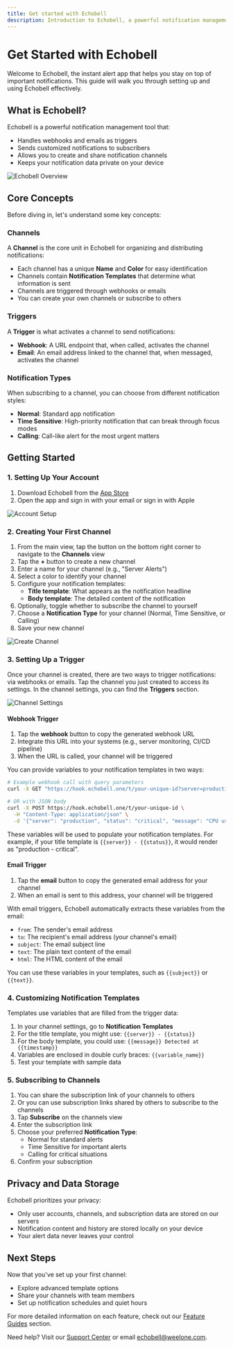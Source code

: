 ```yaml
---
title: Get started with Echobell
description: Introduction to Echobell, a powerful notification management tool
---
```


# Get Started with Echobell

Welcome to Echobell, the instant alert app that helps you stay on top of important notifications. This guide will walk you through setting up and using Echobell effectively.

## What is Echobell?

Echobell is a powerful notification management tool that:
- Handles webhooks and emails as triggers
- Sends customized notifications to subscribers
- Allows you to create and share notification channels
- Keeps your notification data private on your device

![Echobell Overview](/images/docs/screenshot-overview.en.png)

## Core Concepts

Before diving in, let's understand some key concepts:

### Channels

A **Channel** is the core unit in Echobell for organizing and distributing notifications:
- Each channel has a unique **Name** and **Color** for easy identification
- Channels contain **Notification Templates** that determine what information is sent
- Channels are triggered through webhooks or emails
- You can create your own channels or subscribe to others

### Triggers

A **Trigger** is what activates a channel to send notifications:
- **Webhook**: A URL endpoint that, when called, activates the channel
- **Email**: An email address linked to the channel that, when messaged, activates the channel

### Notification Types

When subscribing to a channel, you can choose from different notification styles:
- **Normal**: Standard app notification
- **Time Sensitive**: High-priority notification that can break through focus modes
- **Calling**: Call-like alert for the most urgent matters

## Getting Started

### 1. Setting Up Your Account

1. Download Echobell from the [App Store](https://apps.apple.com/app/id6743597198)
2. Open the app and sign in with your email or sign in with Apple

![Account Setup](/images/docs/screenshot-sign-in.en.png)

### 2. Creating Your First Channel

1. From the main view, tap the button on the bottom right corner to navigate to the **Channels** view
2. Tap the **+** button to create a new channel
2. Enter a name for your channel (e.g., "Server Alerts")
3. Select a color to identify your channel
4. Configure your notification templates:
   - **Title template**: What appears as the notification headline
   - **Body template**: The detailed content of the notification
7. Optionally, toggle whether to subscribe the channel to yourself
8. Choose a **Notification Type** for your channel (Normal, Time Sensitive, or Calling)
9. Save your new channel

![Create Channel](/images/docs/screenshot-create-channel.en.png)

### 3. Setting Up a Trigger

Once your channel is created, there are two ways to trigger notifications: via webhooks or emails. Tap the channel you just created to access its settings. In the channel settings, you can find the **Triggers** section.

![Channel Settings](/images/docs/screenshot-channel-settings.en.png)

#### Webhook Trigger

1. Tap the **webhook** button to copy the generated webhook URL
2. Integrate this URL into your systems (e.g., server monitoring, CI/CD pipeline)
3. When the URL is called, your channel will be triggered

You can provide variables to your notification templates in two ways:

```bash
# Example webhook call with query parameters
curl -X GET "https://hook.echobell.one/t/your-unique-id?server=production&status=critical&message=CPU%20usage%20at%2095%25"

# OR with JSON body
curl -X POST https://hook.echobell.one/t/your-unique-id \
  -H "Content-Type: application/json" \
  -d '{"server": "production", "status": "critical", "message": "CPU usage at 95%"}'
```

These variables will be used to populate your notification templates. For example, if your title template is `{{server}} - {{status}}`, it would render as "production - critical".

#### Email Trigger

1. Tap the **email** button to copy the generated email address for your channel
2. When an email is sent to this address, your channel will be triggered

With email triggers, Echobell automatically extracts these variables from the email:
- `from`: The sender's email address
- `to`: The recipient's email address (your channel's email)
- `subject`: The email subject line
- `text`: The plain text content of the email
- `html`: The HTML content of the email

You can use these variables in your templates, such as `{{subject}}` or `{{text}}`.

### 4. Customizing Notification Templates

Templates use variables that are filled from the trigger data:

1. In your channel settings, go to **Notification Templates**
2. For the title template, you might use: `{{server}} - {{status}}`
3. For the body template, you could use: `{{message}} Detected at {{timestamp}}`
4. Variables are enclosed in double curly braces: `{{variable_name}}`
5. Test your template with sample data

### 5. Subscribing to Channels

1. You can share the subscription link of your channels to others
2. Or you can use subscription links shared by others to subscribe to the channels
3. Tap **Subscribe** on the channels view
4. Enter the subscription link
4. Choose your preferred **Notification Type**:
   - Normal for standard alerts
   - Time Sensitive for important alerts
   - Calling for critical situations
5. Confirm your subscription

## Privacy and Data Storage

Echobell prioritizes your privacy:
- Only user accounts, channels, and subscription data are stored on our servers
- Notification content and history are stored locally on your device
- Your alert data never leaves your control

## Next Steps

Now that you've set up your first channel:
- Explore advanced template options
- Share your channels with team members
- Set up notification schedules and quiet hours

For more detailed information on each feature, check out our [Feature Guides](/docs/features) section.

Need help? Visit our [Support Center](/docs/support) or email echobell@weelone.com.